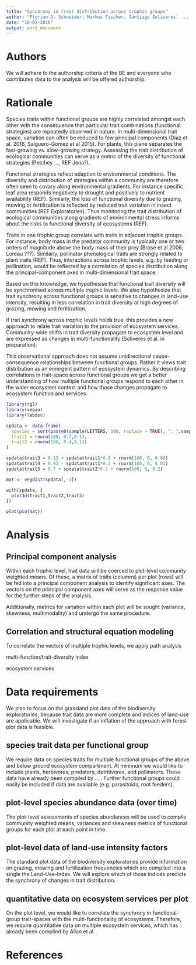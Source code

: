 ```yaml
---
title: "Synchrony in trait distribution across trophic groups"
author: "Florian D. Schneider, Markus Fischer, Santiago Soliveres, ..., Pete Manning"
date: "10-02-2016"
output: word_document
---
```



# Authors

We will adhere to the authorship criteria of the BE and everyone who contributes data to the analysis will be offered authorship. 


# Rationale

<!-- 1.	Functional traits covary strongly, meaning that particular trait combinations (functional strategies) are repeatedly observed in nature -->
Species traits within functional groups are highly correlated amongst each other with the consequence that particular trait combinations (functional strategies) are repeatedly observed in nature. In multi-dimensional trait space, variation can often be reduced to few principal components (Diaz et al. 2016, Salguero-Gomez et al 2015). For plants, this plane separates the fast-growing vs. slow-growing strategy.
Assessing the trait distribution of ecological communities can serve as a metric of the diversity of functional strategies (Petchey ..., REF Jena?). 

<!-- 2.	These strategies are adaptaive, therefore they are often seen to covary strongly with environmental gradients (e.g. SLA increases across fertility gradients). -->
Functional strategies reflect adaption to environmental conditions. The diversity and distribution of strategies within a community are therefore often seen to covary along environmental gradients. For instance specific leaf area responds negatively to drought and positively to nutrient availability (REF). Similarly, the loss of functional diversity due to grazing, mowing or fertilization is reflected by reduced trait variation in insect communities (REF Exploratories). 
Thus monitoring the trait distribution of ecological communities along gradients of environmental stress informs about the risks to functional diversity of ecosystems (REF).

<!-- 3.	There are also consistent trait linkages between trophic levels, e.g. predators are bigger than prey and certain herbivores feed on certain plant types. -->
Traits in one trophic group correlate with traits in adjacent trophic groups. For instance, body mass in the predator community is typically one or two orders of magnitude above the body mass of their prey (Brose et al 2006; Loreau ???). Similarly, pollinator phenological traits are strongly related to plant traits (REF). 
Thus, interactions across trophic levels, e.g. by feeding or pollination, would be reflected by a correlation of species distribution along the principal-component axes in multi-dimensional trait space. 

<!-- 4.	Based on this knowledge we hypothesise that functional traits will covary across multiple trophic levels across environmental gradients, such as land use. The diversity in traits should also vary as well as the mean, alongside changes in species richness and environmental heterogeneity. -->
Based on this knowledge, we hypothesise that functional trait diversity will be synchronised across multiple trophic levels. 
We also hypothesize that trait synchrony across functional groups is sensitive to changes in land-use intensity, resulting in less correlation in trait diversity at high degrees of grazing, mowing and fertilization.
<!--This should be reflected by a high degree of correlation in trait distribution across multiple functional groups over time, i.e. trait synchrony. -->

<!-- 5.	This synchronous change is akin to a whole ecosystem level functional strategy axis and distribution, something which has not been described previously. However, it is likely that if such axes exist then they will have consistent functional effects, e.g. a whole ecosystem level ‘fast’ strategy with exploitative, fast growing species and fast ecosystem process rates. -->




<!-- 6.	If we discover axes we will relate these to function.(keep this last part short for now as even just doing the former is a lot of work I think.  -->
If trait synchrony across trophic levels holds true, this provides a new approach to relate trait variation to the provision of ecosystem services. Community-wide shifts in trait diversity propagate to ecosystem level and are expressed as changes in multi-functionality (Soliveres et al. in preparation). 


This observational approach does not assume unidirectional cause-consequence relationships between functional groups. Rather it views trait distribution as an emergent pattern of ecosystem dynamics. 
By describing correlations in trait-space across functional groups we get a better understanding of how multiple functional groups respond to each other in the wider ecosystem context and how those changes propagate to ecosystem function and services. 


```r
library(rgl)
library(vegan)
library(labdsv)

spdata <- data.frame(
  species = sort(paste0(sample(LETTERS, 100, replace = TRUE), ". ",sample(letters, 100, replace = TRUE),".")),
  trait1 = rnorm(100, 0.7,0.1),
  trait2 = rnorm(100, 0.4,0.13)
)

spdata$trait3 = 0.13 + spdata$trait1*0.8 + rnorm(100, 0, 0.06) 
spdata$trait4 = 0.93 - spdata$trait1*0.2 + rnorm(100, 0, 0.01) 
spdata$trait5 = 0.7 + spdata$trait2*0.1 + rnorm(100, 0, 0.2) 

mat <- vegdist(spdata[,-1]) 

with(spdata, {
  plot3d(trait1,trait2,trait3)
})

plot(pco(mat))

```



# Analysis

## Principal component analysis

Within each trophic level, trait data will be coerced to plot-level community weighted means. Of these, a matrix of traits (columns) per plot (rows) will be fed into a principal component analysis to identify significant axes. The vectors on the principal component axes will serve as the response value for the further steps of the analysis.  

Additionally, metrics for variation within each plot will be sought (variance, skewness, multimodality) and undergo the same procedure.  

## Correlation and structural equation modeling

To correlate the vectors of multiple trophic levels, we apply path analysis

multi-function/trait-diversity index

ecosystem services


# Data requirements

We plan to focus on the grassland plot data of the biodiversity exploratories, because trait data are more complete and indices of land-use are applicable. We will investigate if an inflation of the approach with forest plot data is feasible. 

## species trait data per functional group

We require data on species traits for multiple functional groups of the above and below ground ecosystem compartment. At minimum we would like to include plants, herbivores, predators, detritivores, and pollinators. These data have already been compiled by ... .
Further functional groups could easily be included if data are available (e.g. parasitoids, root feeders). 

## plot-level species abundance data (over time)

The plot-level assessments of species abundances will be used to compile community weighted means, variances and skewness metrics of functional groups for each plot at each point in time. 

## plot-level data of land-use intensity factors 

The standard plot data of the biodiversity exploratories provide information on grazing, mowing and fertilization frequencies which are compiled into a single the Land-Use-Index. We will explore which of those indices predicts the synchrony of changes in trait distribution. 

## quantitative data on ecosystem services per plot

On the plot level, we would like to correlate the synchrony in functional-group trait-spaces with the  multi-functionality of ecosystems. Therefore, we require quantitative data on multiple ecosystem services, which has already been compiled by Allan et al. 


# References

